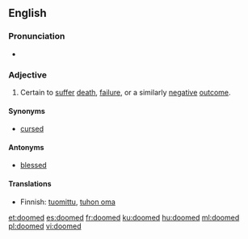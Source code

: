 ==English==

===Pronunciation===
* {{audio|en-us-doomed.ogg|Audio (US)}}

===Adjective===
{{en-adj}}
# Certain to [[suffer]] [[death]], [[failure]], or a similarly [[negative]] [[outcome]].

====Synonyms====
* [[cursed]]

====Antonyms====
* [[blessed]]

====Translations====
* Finnish: [[tuomittu]], [[tuhon oma]]

[[et:doomed]]
[[es:doomed]]
[[fr:doomed]]
[[ku:doomed]]
[[hu:doomed]]
[[ml:doomed]]
[[pl:doomed]]
[[vi:doomed]]
